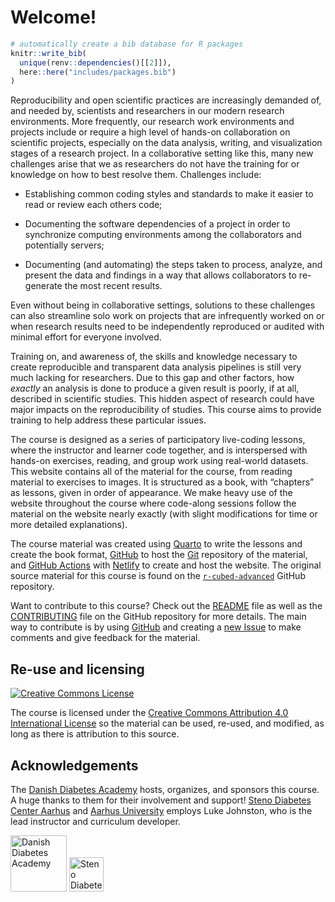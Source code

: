 # Welcome! {.unnumbered}

```r
# automatically create a bib database for R packages
knitr::write_bib(
  unique(renv::dependencies()[[2]]),
  here::here("includes/packages.bib")
)
```

Reproducibility and open scientific practices are increasingly demanded
of, and needed by, scientists and researchers in our modern research
environments. More frequently, our research work environments and
projects include or require a high level of hands-on collaboration on
scientific projects, especially on the data analysis, writing, and
visualization stages of a research project. In a collaborative setting
like this, many new challenges arise that we as researchers do not have
the training for or knowledge on how to best resolve them. Challenges
include:

-   Establishing common coding styles and standards to make it easier to
    read or review each others code;

-   Documenting the software dependencies of a project in order to
    synchronize computing environments among the collaborators and
    potentially servers;

-   Documenting (and automating) the steps taken to process, analyze,
    and present the data and findings in a way that allows collaborators
    to re-generate the most recent results.

Even without being in collaborative settings, solutions to these
challenges can also streamline solo work on projects that are
infrequently worked on or when research results need to be independently
reproduced or audited with minimal effort for everyone involved.

Training on, and awareness of, the skills and knowledge necessary to
create reproducible and transparent data analysis pipelines is still
very much lacking for researchers. Due to this gap and other factors,
how *exactly* an analysis is done to produce a given result is poorly,
if at all, described in scientific studies. This hidden aspect of
research could have major impacts on the reproducibility of studies.
This course aims to provide training to help address these particular
issues.

The course is designed as a series of participatory live-coding lessons,
where the instructor and learner code together, and is interspersed with
hands-on exercises, reading, and group work using real-world datasets.
This website contains all of the material for the course, from reading
material to exercises to images. It is structured as a book, with
"chapters" as lessons, given in order of appearance. We make heavy use
of the website throughout the course where code-along sessions follow
the material on the website nearly exactly (with slight modifications
for time or more detailed explanations).

The course material was created using [Quarto](https://quarto.org/) to
write the lessons and create the book format,
[GitHub](https://github.com/) to host the [Git](https://git-scm.com/)
repository of the material, and [GitHub
Actions](https://github.com/features/actions) with
[Netlify](https://www.netlify.com/) to create and host the website. The
original source material for this course is found on the
[`r-cubed-advanced`](https://github.com/rostools/r-cubed-advanced)
GitHub repository.

Want to contribute to this course? Check out the
[README](https://github.com/rostools/r-cubed-advanced/blob/main/README.md)
file as well as the
[CONTRIBUTING](https://github.com/rostools/r-cubed-advanced/blob/main/CONTRIBUTING.md)
file on the GitHub repository for more details. The main way to
contribute is by using [GitHub](https://github.com/) and creating a [new
Issue](https://github.com/rostools/r-cubed-advanced/issues/new) to make
comments and give feedback for the material.

## Re-use and licensing {#licensing}

<a rel="license" href="http://creativecommons.org/licenses/by/4.0/"><img src="https://i.creativecommons.org/l/by/4.0/80x15.png" alt="Creative Commons License" style="border-width:0"/></a>

The course is licensed under the [Creative Commons Attribution 4.0
International License](https://creativecommons.org/licenses/by/4.0/) so
the material can be used, re-used, and modified, as long as there is
attribution to this source.

## Acknowledgements

The [Danish Diabetes Academy](https://www.danishdiabetesacademy.dk/)
hosts, organizes, and sponsors this course. A huge thanks to them for
their involvement and support! [Steno Diabetes Center
Aarhus](https://www.stenoaarhus.dk/) and [Aarhus
University](https://au.dk) employs Luke Johnston, who is the lead
instructor and curriculum developer.

![Danish Diabetes Academy](images/logo-dda.png){width="90px"} ![Steno
Diabetes Center Aarhus](images/logo-sdca.png){width="55px"}
